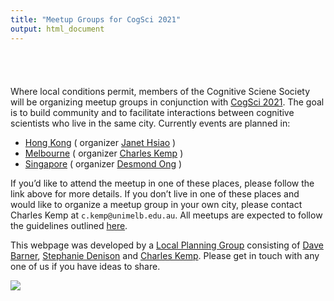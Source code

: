 ```yaml
---
title: "Meetup Groups for CogSci 2021"
output: html_document
---
```


<style type="text/css">

.title {
  display: none;
}

#getting-started img {
  margin-right: 10px;
}

</style>

<div class="row" style="padding-top: 40px;">
<div class="col-sm-6">

Where local conditions permit, members of the Cognitive Sciene Society will be organizing meetup groups in conjunction with
[CogSci 2021](  https://cognitivesciencesociety.org/cogsci-2021/ ). The goal is to build community and to facilitate interactions between cognitive scientists who live in the same city. Currently events are planned in:

* [Hong Kong](hongkong.html)  ( organizer [Janet Hsiao]( http://web.hku.hk/~jhsiao/ ) )
* [Melbourne]( melbourne.html)  ( organizer [Charles Kemp]( http://charleskemp.com ) )
* [Singapore](singapore.html)  ( organizer [Desmond Ong ](  http://www.comp.nus.edu.sg/~dongch ) )

If you'd like to attend the meetup in one of these places, please follow the link above for more details. If you don't live in one of these places and would like to organize a meetup group in your own city, please contact Charles Kemp at `c.kemp@unimelb.edu.au`. All meetups are expected to follow the guidelines outlined   [here](1-guidelines.html).

This webpage was developed by a [Local Planning Group]( 2-localevents.html ) consisting of [Dave Barner](  http://www.ladlab.com/barner ), [Stephanie Denison](  https://uwaterloo.ca/psychology/people-profiles/stephanie-denison ) and [Charles Kemp]( http://charleskemp.com ). Please get in touch with any one of us if you have ideas to share. 

</div>
<div class="col-sm-6">

![](images/meetup_map_tall.png)
<!-- mapcustomizer.com --> 
